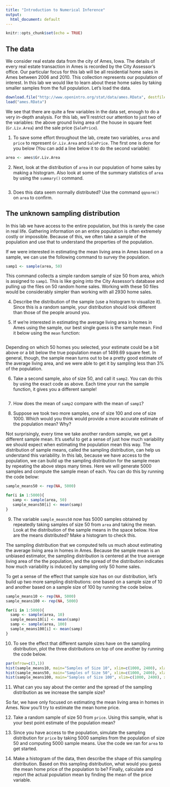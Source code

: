 ```yaml
---
title: "Introduction to Numerical Inference"
output:
  html_document: default
---
```


```r
knitr::opts_chunk$set(echo = TRUE)
```

## The data

We consider real estate data from the city of Ames, Iowa. The details of every real estate transaction in Ames is recorded by the City Assessor's office. Our particular focus for this lab will be all residential home sales in Ames between 2006 and 2010. This collection represents our population of interest. In this lab we would like to learn about these home sales by taking smaller samples from the full population. Let's load the data.

```r
download.file("http://www.openintro.org/stat/data/ames.RData", destfile = "ames.RData")
load("ames.RData")
```

We see that there are quite a few variables in the data set, enough to do a very in-depth analysis. For this lab, we'll restrict our attention to just two of the variables: the above ground living area of the house in square feet (`Gr.Liv.Area`) and the sale price (`SalePrice`).

1.  To save some effort throughout the lab, create two variables, `area` and `price` to represent `Gr.Liv.Area` and `SalePrice`. The first one is done for you below (You can add a line below it to do the second variable):

```r
area <- ames$Gr.Liv.Area
```

2.  Next, look at the distribution of `area` in our population of home sales by making a histogram. Also look at some of the summary statistics of `area` by using the `summary()` command.

```r


```

3.  Does this data seem normally distributed? Use the command `qqnorm()` on `area` to confirm.

## The unknown sampling distribution

In this lab we have access to the entire population, but this is rarely the case in real life. Gathering information on an entire population is often extremely costly or impossible. Because of this, we often take a sample of the population and use that to understand the properties of the population.

If we were interested in estimating the mean living area in Ames based on a sample, we can use the following command to survey the population.

```r
samp1 <- sample(area, 50) 
```

This command collects a simple random sample of size 50 from area, which is assigned to `samp1`. This is like going into the City Assessor's database and pulling up the files on 50 random home sales. Working with these 50 files would be considerably simpler than working with all 2930 home sales.

4.  Describe the distribution of the sample (use a histogram to visualize it). Since this is a random sample, your distribution should look different than those of the people around you.

5.  If we're interested in estimating the average living area in homes in Ames using the sample, our best single guess is the sample mean. Find it below using the `mean` function:

```r

```

Depending on which 50 homes you selected, your estimate could be a bit above or a bit below the true population mean of 1499.69 square feet. In general, though, the sample mean turns out to be a pretty good estimate of the average living area, and we were able to get it by sampling less than 3% of the population.

6.  Take a second sample, also of size 50, and call it `samp2`. You can do this by using the exact code as above. Each time your run the sample function, it gives you a different sample!

```r

```

7.  How does the mean of `samp2` compare with the mean of `samp1`?

8.  Suppose we took two more samples, one of size 100 and one of size 1000. Which would you think would provide a more accurate estimate of the population mean? Why?

Not surprisingly, every time we take another random sample, we get a different sample mean. It's useful to get a sense of just how much variability we should expect when estimating the population mean this way. The distribution of sample means, called the sampling distribution, can help us understand this variability. In this lab, because we have access to the population, we can build up the sampling distribution for the sample mean by repeating the above steps many times. Here we will generate 5000 samples and compute the sample mean of each. You can do this by running the code below:

```r
sample_means50 <- rep(NA, 5000)

for(i in 1:5000){
   samp <- sample(area, 50)
   sample_means50[i] <- mean(samp)
}
```

9.  The variable `sample_means50` now has 5000 samples obtained by repeatedly taking samples of size 50 from `area` and taking the mean. Look at the distribution of the sample means in the space below. How are the means distributed? Make a histogram to check this. 

The sampling distribution that we computed tells us much about estimating the average living area in homes in Ames. Because the sample mean is an unbiased estimator, the sampling distribution is centered at the true average living area of the the population, and the spread of the distribution indicates how much variability is induced by sampling only 50 home sales.

To get a sense of the effect that sample size has on our distribution, let's build up two more sampling distributions: one based on a sample size of 10 and another based on a sample size of 100 by running the code below.

```r
sample_means10 <- rep(NA, 5000)
sample_means100 <- rep(NA, 5000)

for(i in 1:5000){
  samp <- sample(area, 10)
  sample_means10[i] <- mean(samp)
  samp <- sample(area, 100)
  sample_means100[i] <- mean(samp)
}
```

10. To see the effect that different sample sizes have on the sampling distribution, plot the three distributions on top of one another by running the code below.

```r
par(mfrow=c(3,1))
hist(sample_means10, main="Samples of Size 10", xlim=c(1000, 2400), xlab="Means", freq = F)
hist(sample_means50, main="Samples of Size 50", xlim=c(1000, 2400), xlab="Means", freq = F)
hist(sample_means100, main="Samples of Size 100", xlim=c(1000, 2400), xlab="Means", freq = F)
```

11. What can you say about the center and the spread of the sampling distribution as we increase the sample size?

So far, we have only focused on estimating the mean living area in homes in Ames. Now you'll try to estimate the mean home price.

12. Take a random sample of size 50 from `price`. Using this sample, what is your best point estimate of the population mean?

13. Since you have access to the population, simulate the sampling distribution for `price` by taking 5000 samples from the population of size 50 and computing 5000 sample means. Use the code we ran for `area` to get started.

14. Make a histogram of the data, then describe the shape of this sampling distribution. Based on this sampling distribution, what would you guess the mean home price of the population to be? Finally, calculate and report the actual population mean by finding the mean of the price variable.
